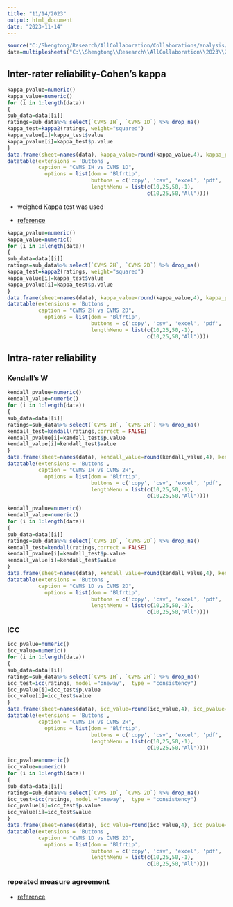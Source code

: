 ```yaml
---
title: "11/14/2023"
output: html_document
date: "2023-11-14"
---
```






```r
source("C:/Shengtong/Research/AllCollaboration/Collaborations/analysis/Rfunctions.R")
data=multiplesheets("C:\\Shengtong\\Research\\AllCollaboration\\2023\\202311\\Holly\\All Data.xlsx")
```

## Inter-rater reliability-Cohen’s kappa

```r
kappa_pvalue=numeric()
kappa_value=numeric()
for (i in 1:length(data))
{
sub_data=data[[i]]
ratings=sub_data%>% select(`CVMS IH`, `CVMS 1D`) %>% drop_na()
kappa_test=kappa2(ratings, weight="squared")
kappa_value[i]=kappa_test$value
kappa_pvalue[i]=kappa_test$p.value
}
data.frame(sheet=names(data), kappa_value=round(kappa_value,4), kappa_pvalue=pvalue_adjust(kappa_pvalue)) %>%
datatable(extensions = 'Buttons',
          caption = "CVMS IH vs CVMS 1D", 
            options = list(dom = 'Blfrtip',
                           buttons = c('copy', 'csv', 'excel', 'pdf', 'print'),
                           lengthMenu = list(c(10,25,50,-1),
                                             c(10,25,50,"All"))))
```

* weighed Kappa test was used 

* [reference](https://www.andywills.info/rminr/irr.html)


```r
kappa_pvalue=numeric()
kappa_value=numeric()
for (i in 1:length(data))
{
sub_data=data[[i]]
ratings=sub_data%>% select(`CVMS 2H`, `CVMS 2D`) %>% drop_na()
kappa_test=kappa2(ratings, weight="squared")
kappa_value[i]=kappa_test$value
kappa_pvalue[i]=kappa_test$p.value
}
data.frame(sheet=names(data), kappa_value=round(kappa_value,4), kappa_pvalue=pvalue_adjust(kappa_pvalue)) %>%
datatable(extensions = 'Buttons',
          caption = "CVMS 2H vs CVMS 2D", 
            options = list(dom = 'Blfrtip',
                           buttons = c('copy', 'csv', 'excel', 'pdf', 'print'),
                           lengthMenu = list(c(10,25,50,-1),
                                             c(10,25,50,"All"))))
```

## Intra-rater reliability 



### Kendall's W





```r

kendall_pvalue=numeric()
kendall_value=numeric()
for (i in 1:length(data))
{
sub_data=data[[i]]
ratings=sub_data%>% select(`CVMS IH`, `CVMS 2H`) %>% drop_na()
kendall_test=kendall(ratings,correct = FALSE)
kendall_pvalue[i]=kendall_test$p.value
kendall_value[i]=kendall_test$value
}
data.frame(sheet=names(data), kendall_value=round(kendall_value,4), kendall_pvalue=pvalue_adjust(kendall_pvalue)) %>%
datatable(extensions = 'Buttons',
          caption = "CVMS IH vs CVMS 2H", 
            options = list(dom = 'Blfrtip',
                           buttons = c('copy', 'csv', 'excel', 'pdf', 'print'),
                           lengthMenu = list(c(10,25,50,-1),
                                             c(10,25,50,"All"))))

```




```r

kendall_pvalue=numeric()
kendall_value=numeric()
for (i in 1:length(data))
{
sub_data=data[[i]]
ratings=sub_data%>% select(`CVMS 1D`, `CVMS 2D`) %>% drop_na()
kendall_test=kendall(ratings,correct = FALSE)
kendall_pvalue[i]=kendall_test$p.value
kendall_value[i]=kendall_test$value
}
data.frame(sheet=names(data), kendall_value=round(kendall_value,4), kendall_pvalue=pvalue_adjust(kendall_pvalue)) %>%
datatable(extensions = 'Buttons',
          caption = "CVMS 1D vs CVMS 2D", 
            options = list(dom = 'Blfrtip',
                           buttons = c('copy', 'csv', 'excel', 'pdf', 'print'),
                           lengthMenu = list(c(10,25,50,-1),
                                             c(10,25,50,"All"))))

```




### ICC


```r

icc_pvalue=numeric()
icc_value=numeric()
for (i in 1:length(data))
{
sub_data=data[[i]]
ratings=sub_data%>% select(`CVMS IH`, `CVMS 2H`) %>% drop_na()
icc_test=icc(ratings, model ="oneway",  type = "consistency")
icc_pvalue[i]=icc_test$p.value
icc_value[i]=icc_test$value
}
data.frame(sheet=names(data), icc_value=round(icc_value,4), icc_pvalue=pvalue_adjust(icc_pvalue)) %>%
datatable(extensions = 'Buttons',
          caption = "CVMS IH vs CVMS 2H", 
            options = list(dom = 'Blfrtip',
                           buttons = c('copy', 'csv', 'excel', 'pdf', 'print'),
                           lengthMenu = list(c(10,25,50,-1),
                                             c(10,25,50,"All"))))

```

```r

icc_pvalue=numeric()
icc_value=numeric()
for (i in 1:length(data))
{
sub_data=data[[i]]
ratings=sub_data%>% select(`CVMS 1D`, `CVMS 2D`) %>% drop_na()
icc_test=icc(ratings, model ="oneway",  type = "consistency")
icc_pvalue[i]=icc_test$p.value
icc_value[i]=icc_test$value
}
data.frame(sheet=names(data), icc_value=round(icc_value,4), icc_pvalue=pvalue_adjust(icc_pvalue)) %>%
datatable(extensions = 'Buttons',
          caption = "CVMS 1D vs CVMS 2D", 
            options = list(dom = 'Blfrtip',
                           buttons = c('copy', 'csv', 'excel', 'pdf', 'print'),
                           lengthMenu = list(c(10,25,50,-1),
                                             c(10,25,50,"All"))))

```







### repeated measure agreement 


* [reference](https://cran.r-project.org/web/packages/SimplyAgree/vignettes/agreement_analysis.html)



